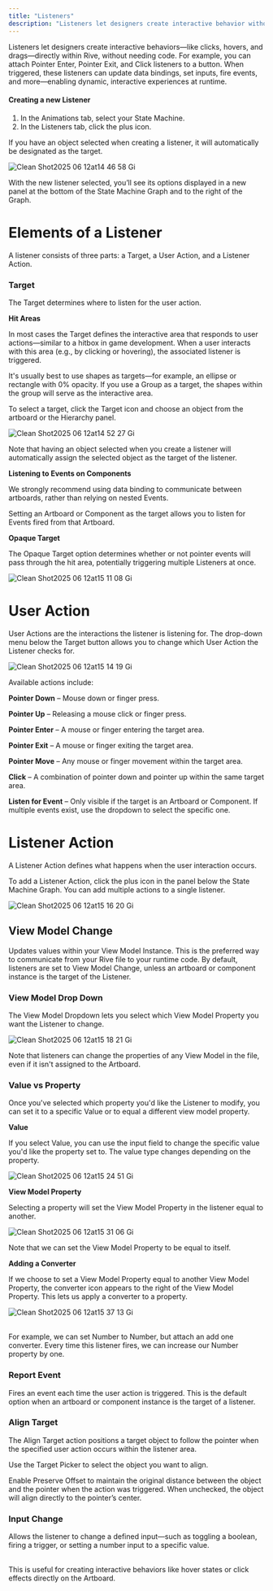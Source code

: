 ```yaml
---
title: "Listeners"
description: "Listeners let designers create interactive behavior without the use of code."
---
```



Listeners let designers create interactive behaviors—like clicks, hovers, and drags—directly within Rive, without needing code. For example, you can attach Pointer Enter, Pointer Exit, and Click listeners to a button. When triggered, these listeners can update data bindings, set inputs, fire events, and more—enabling dynamic, interactive experiences at runtime.

<YouTube id="Zfvb9jy6VRY" />
  
#### Creating a new Listener

1. In the Animations tab, select your State Machine.
2. In the Listeners tab, click the plus icon.

<Info>
  If you have an object selected when creating a listener, it will automatically be designated as the target.
</Info>

![Clean Shot2025 06 12at14 46 58 Gi](/images/CleanShot2025-06-12at14.46.58.gif)

With the new listener selected, you’ll see its options displayed in a new panel at the bottom of the State Machine Graph and to the right of the Graph.

# Elements of a Listener

A listener consists of three parts: a Target, a User Action, and a Listener Action.

### Target

The Target determines where to listen for the user action.

**Hit Areas**

In most cases the Target defines the interactive area that responds to user actions—similar to a hitbox in game development. When a user interacts with this area (e.g., by clicking or hovering), the associated listener is triggered.

It's usually best to use shapes as targets—for example, an ellipse or rectangle with 0% opacity. If you use a Group as a target, the shapes within the group will serve as the interactive area.

To select a target, click the Target icon and choose an object from the artboard or the Hierarchy panel.

![Clean Shot2025 06 12at14 52 27 Gi](/images/CleanShot2025-06-12at14.52.27.gif)

Note that having an object selected when you create a listener will automatically assign the selected object as the target of the listener.

**Listening to Events on Components**

<Info>
  We strongly recommend using data binding to communicate between artboards, rather than relying on nested Events.
</Info>

Setting an Artboard or Component as the target allows you to listen for Events fired from that Artboard.

**Opaque Target**

The Opaque Target option determines whether or not pointer events will pass through the hit area, potentially triggering multiple Listeners at once.

![Clean Shot2025 06 12at15 11 08 Gi](/images/CleanShot2025-06-12at15.11.08.gif)

# User Action

User Actions are the interactions the listener is listening for. The drop-down menu below the Target button allows you to change which User Action the Listener checks for.

![Clean Shot2025 06 12at15 14 19 Gi](/images/CleanShot2025-06-12at15.14.19.gif)

Available actions include:

**Pointer Down** – Mouse down or finger press.

**Pointer Up** – Releasing a mouse click or finger press.

**Pointer Enter** – A mouse or finger entering the target area.

**Pointer Exit** – A mouse or finger exiting the target area.

**Pointer Move** – Any mouse or finger movement within the target area.

**Click** – A combination of pointer down and pointer up within the same target area.

**Listen for Event** – Only visible if the target is an Artboard or Component. If multiple events exist, use the dropdown to select the specific one.

# Listener Action

A Listener Action defines what happens when the user interaction occurs.

To add a Listener Action, click the plus icon in the panel below the State Machine Graph. You can add multiple actions to a single listener.

![Clean Shot2025 06 12at15 16 20 Gi](/images/CleanShot2025-06-12at15.16.20.gif)

## **View Model Change**

Updates values within your View Model Instance. This is the preferred way to communicate from your Rive file to your runtime code. By default, listeners are set to View Model Change, unless an artboard or component instance is the target of the Listener.

### **View Model Drop Down**

The View Model Dropdown lets you select which View Model Property you want the Listener to change.

![Clean Shot2025 06 12at15 18 21 Gi](/images/CleanShot2025-06-12at15.18.21.gif)

Note that listeners can change the properties of any View Model in the file, even if it isn't assigned to the Artboard.

### **Value vs Property**

Once you've selected which property you'd like the Listener to modify, you can set it to a specific Value or to equal a different view model property.

**Value**

If you select Value, you can use the input field to change the specific value you'd like the property set to. The value type changes depending on the property.

![Clean Shot2025 06 12at15 24 51 Gi](/images/CleanShot2025-06-12at15.24.51.gif)

**View Model Property**

Selecting a property will set the View Model Property in the listener equal to another.

![Clean Shot2025 06 12at15 31 06 Gi](/images/CleanShot2025-06-12at15.31.06.gif)

Note that we can set the View Model Property to be equal to itself.

**Adding a Converter**

If we choose to set a View Model Property equal to another View Model Property, the converter icon appears to the right of the View Model Property. This lets us apply a converter to a property.

![Clean Shot2025 06 12at15 37 13 Gi](/images/CleanShot2025-06-12at15.37.13.gif)

\
For example, we can set Number to Number, but attach an add one converter. Every time this listener fires, we can increase our Number property by one.

### **Report Event**

Fires an event each time the user action is triggered. This is the default option when an artboard or component instance is the target of a listener.

### **Align Target**

The Align Target action positions a target object to follow the pointer when the specified user action occurs within the listener area.

Use the Target Picker to select the object you want to align.

Enable Preserve Offset to maintain the original distance between the object and the pointer when the action was triggered. When unchecked, the object will align directly to the pointer’s center.

<YouTube id="Zfvb9jy6VRY" />

### **Input Change**

Allows the listener to change a defined input—such as toggling a boolean, firing a trigger, or setting a number input to a specific value.

\
This is useful for creating interactive behaviors like hover states or click effects directly on the Artboard.